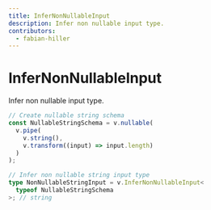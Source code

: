 ```yaml
---
title: InferNonNullableInput
description: Infer non nullable input type.
contributors:
  - fabian-hiller
---
```


# InferNonNullableInput

Infer non nullable input type.

```ts
// Create nullable string schema
const NullableStringSchema = v.nullable(
  v.pipe(
    v.string(),
    v.transform((input) => input.length)
  )
);

// Infer non nullable string input type
type NonNullableStringInput = v.InferNonNullableInput<
  typeof NullableStringSchema
>; // string
```
